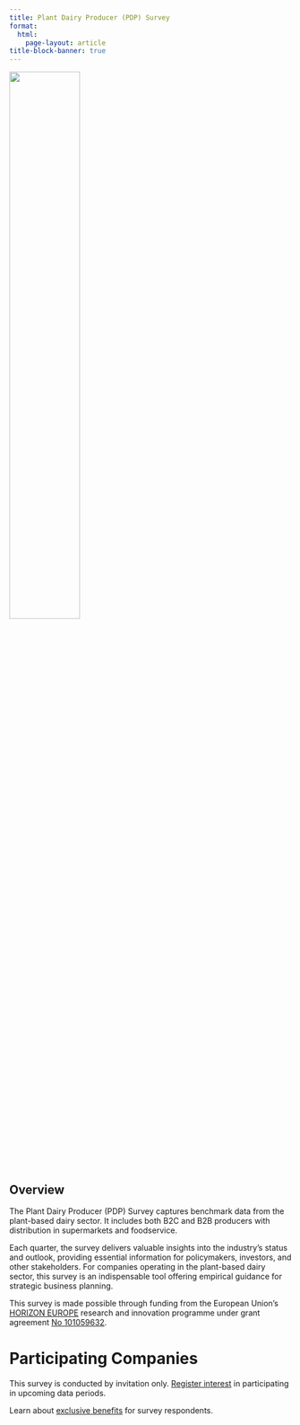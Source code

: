 ```yaml
---
title: Plant Dairy Producer (PDP) Survey
format: 
  html:
    page-layout: article
title-block-banner: true
---
```


:::{.column-body}
![](/assets/images/logos/EN_Co-fundedbytheEU_RGB_POS.png){width=50% fig-align="center"}
:::

::: {.hidden}
# Overview 
:::

The Plant Dairy Producer (PDP) Survey captures benchmark data from the plant-based dairy sector. It includes both B2C and B2B producers with distribution in supermarkets and foodservice.

Each quarter, the survey delivers valuable insights into the industry’s status and outlook, providing essential information for policymakers, investors, and other stakeholders. For companies operating in the plant-based dairy sector, this survey is an indispensable tool offering empirical guidance for strategic business planning.

This survey is made possible through funding from the European Union's [HORIZON EUROPE](https://research-and-innovation.ec.europa.eu/funding/funding-opportunities/funding-programmes-and-open-calls/horizon-europe_en) research and innovation programme under grant agreement [No 101059632](https://ec.europa.eu/info/funding-tenders/opportunities/portal/screen/opportunities/projects-details/43108390/101059632/HORIZON).

# Participating Companies

This survey is conducted by invitation only. [Register interest](https://qualtricsxmgtnmmghg4.qualtrics.com/jfe/form/SV_a2UplqKqiQXYWEe) in participating in upcoming data periods.

Learn about [exclusive benefits](/surveys/#participating-companies) for survey respondents.

